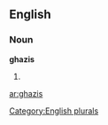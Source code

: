 ==English==

===Noun===
'''ghazis'''

# {{plural of|[[ghazi]]}}

[[Category:English plurals]]

[[ar:ghazis]]